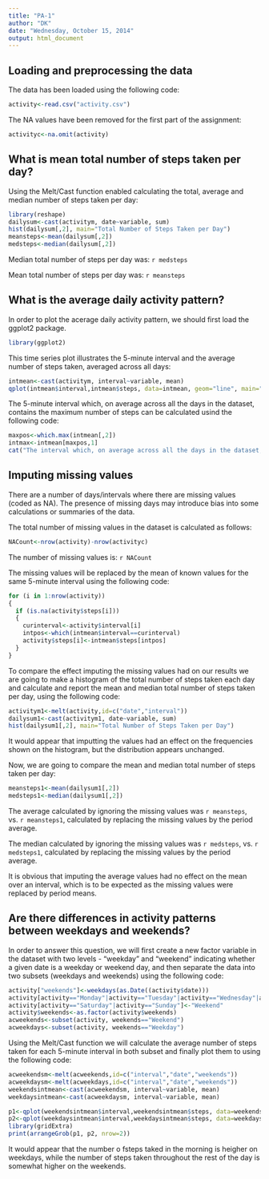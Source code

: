 ```yaml
---
title: "PA-1"
author: "DK"
date: "Wednesday, October 15, 2014"
output: html_document
---
```



Loading and preprocessing the data
----------------------------------

The data has been loaded using the following code:

```r
activity<-read.csv("activity.csv")
```
The NA values have been removed for the first part of the assignment:

```r
activityc<-na.omit(activity)
```

What is mean total number of steps taken per day?
-------------------------------------------------


Using the Melt/Cast function enabled calculating the total, average and median number of steps taken per day:

```r
library(reshape)
dailysum<-cast(activitym, date~variable, sum)
hist(dailysum[,2], main="Total Number of Steps Taken per Day")
meansteps<-mean(dailysum[,2])
medsteps<-median(dailysum[,2])

```

Median total number of steps per day was: `r medsteps`

Mean total number of steps per day was: `r meansteps`


What is the average daily activity pattern?
--------------------------------------------


In order to plot the acerage daily activity pattern, we should first load the ggplot2 package.

```r
library(ggplot2)
```

This time series plot illustrates the 5-minute interval and the average number of steps taken, averaged across all days:

```r
intmean<-cast(activitym, interval~variable, mean)
qplot(intmean$interval,intmean$steps, data=intmean, geom="line", main="Average Daily Activity Pattern", xlab="Interval", ylab="Number of Steps")
```

The 5-minute interval which, on average across all the days in the dataset, contains the maximum number of steps can be calculated usind the following code:

```r
maxpos<-which.max(intmean[,2])
intmax<-intmean[maxpos,1]
cat("The interval which, on average across all the days in the dataset, contains the maximum number of steps is: ",intmax)
```

Imputing missing values
-----------------------

There are a number of days/intervals where there are missing values (coded as NA). The presence of missing days may introduce bias into some calculations or summaries of the data.

The total number of missing values in the dataset is calculated as follows:
```r
NACount<-nrow(activity)-nrow(activityc)

```

The number of missing values is: `r NACount`


The missing values will be replaced by the mean of known values for the same 5-minute interval using the following code:
```r
for (i in 1:nrow(activity))
{
  if (is.na(activity$steps[i]))
  {
    curinterval<-activity$interval[i]
    intpos<-which(intmean$interval==curinterval)
    activity$steps[i]<-intmean$steps[intpos]
  }
}
```

To compare the effect imputing the missing values had on our results we are going to make a histogram of the total number of steps taken each day and calculate and report the mean and median total number of steps taken per day, using the following code: 

```r
activitym1<-melt(activity,id=c("date","interval"))
dailysum1<-cast(activitym1, date~variable, sum)
hist(dailysum1[,2], main="Total Number of Steps Taken per Day")
```


It would appear that imputting the values had an effect on the frequencies shown on the histogram, but the distribution appears unchanged.

Now, we are going to compare the  mean and median total number of steps taken per day:

```r
meansteps1<-mean(dailysum1[,2])
medsteps1<-median(dailysum1[,2])

```

The average calculated by ignoring the missing values was `r meansteps`, vs. `r meansteps1`, calculated by replacing the missing values by the period average.

The median calculated by ignoring the missing values was `r medsteps`, vs. `r medsteps1`, calculated by replacing the missing values by the period average.


It is obvious that  imputing the average values had no effect on the mean over an interval, which is to be expected as the missing values were replaced by period means.

Are there differences in activity patterns between weekdays and weekends?
-------------------------------------------------------------------------

In order to answer this question, we will first create a new factor variable in the dataset with two levels - "weekday" and "weekend" indicating whether a given date is a weekday or weekend day, and then separate the data into two subsets (weekdays and weekends) using the following code:
```r
activity["weekends"]<-weekdays(as.Date((activity$date)))
activity[activity=="Monday"|activity=="Tuesday"|activity=="Wednesday"|activity=="Thursday"|activity=="Friday"]<-"Weekday"
activity[activity=="Saturday"|activity=="Sunday"]<-"Weekend"
activity$weekends<-as.factor(activity$weekends)
acweekends<-subset(activity, weekends=="Weekend")
acweekdays<-subset(activity, weekends=="Weekday")
```


Using the Melt/Cast function we will calculate the average number of steps taken for each 5-minute interval in both subset and finally plot them to using the following code:

```r
acweekendsm<-melt(acweekends,id=c("interval","date","weekends"))
acweekdaysm<-melt(acweekdays,id=c("interval","date","weekends"))
weekendsintmean<-cast(acweekendsm, interval~variable, mean)
weekdaysintmean<-cast(acweekdaysm, interval~variable, mean)

p1<-qplot(weekendsintmean$interval,weekendsintmean$steps, data=weekendsintmean, geom="line", main="Average Daily Activity Pattern-Weekends",xlab="Interval", ylab="Number of Steps")+ylim(0,250)
p2<-qplot(weekdaysintmean$interval,weekdaysintmean$steps, data=weekdaysintmean, geom="line", main="Average Daily Activity Pattern-Weekdays",xlab="Interval", ylab="Number of Steps")+ylim(0,250)
library(gridExtra)
print(arrangeGrob(p1, p2, nrow=2))
```

It would appear that the number o fsteps taked in the morning is heigher on weekdays, while the number of steps taken throughout the rest of the day is somewhat higher on the weekends.
